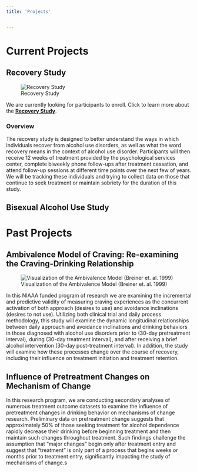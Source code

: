 ```yaml
---
title: 'Projects'


---
```

<meta
  name="description"
  content="ART LAB USF Addiction Research and Treatment Lab Recovery Study">
# Current Projects



## Recovery Study
![Recovery Study](recoverystudylogo.jpg)

::: {.callout-note}
We are currently looking for participants to enroll.
Click to learn more about the [**Recovery Study**](https://artlabusf.github.io/RecoveryStudy).
:::

### Overview

The recovery study is designed to better understand the ways in which individuals recover from alcohol use disorders, as well as what the word recovery means in the context of alcohol use disorder. Participants will then receive 12 weeks of treatment provided by the psychological services center, complete biweekly phone follow-ups after treatment cessation, and attend follow-up sessions at different time points over the next few of years. We will be tracking these individuals and trying to collect data on those that continue to seek treatment or maintain sobriety for the duration of this study.

## Bisexual Alcohol Use Study


# Past Projects

## Ambivalence Model of Craving: Re-examining the Craving-Drinking Relationship 

![Visualization of the Ambivalence Model (Breiner et. al. 1999)](The-Ambivalence-Model-of-Alcohol-Craving-Dashed-arrows-represent-paths-that-promote_W640.jpg)

In this NIAAA funded program of research we are examining the incremental and predictive validity of measuring craving experiences as the concurrent activation of both approach (desires to use) and avoidance inclinations (desires to not use).  Utilizing both clinical trial and daily process methodology, this study will examine the dynamic longitudinal relationships between daily approach and avoidance inclinations and drinking behaviors in those diagnosed with alcohol use disorders prior to (30-day pretreatment interval), during (30-day treatment interval), and after receiving a brief alcohol intervention (30-day post-treatment interval). In addition, the study will examine how these processes change over the course of recovery, including their influence on treatment initiation and treatment retention. 

## Influence of Pretreatment Changes on Mechanism of Change

In this research program, we are conducting secondary analyses of numerous treatment outcome datasets to examine the influence of pretreatment changes in drinking behavior on mechanisms of change research. Preliminary data on pretreatment change suggests that approximately 50% of those seeking treatment for alcohol dependence rapidly decrease their drinking before beginning treatment and then maintain such changes throughout treatment. Such findings challenge the assumption that “major changes” begin only after treatment entry and suggest that “treatment” is only part of a process that begins weeks or months prior to treatment entry, significantly impacting the study of mechanisms of change.s



